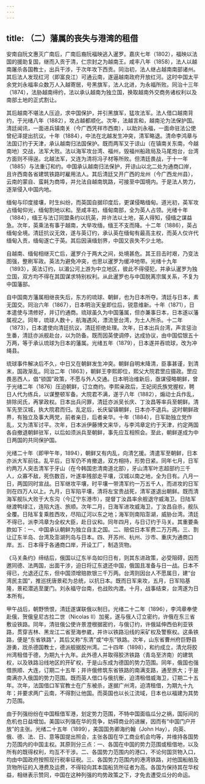 ```yaml
---
---
---
```

title: （二）藩属的丧失与港湾的租借
---



安南自阮文惠灭广南后，广南后裔阮福映逃入暹罗。嘉庆七年（1802），福映以法国的援助复国，继而入贡于清，仁宗封之为越南王。咸丰八年（1858），法人以越南屠杀各国教士，出兵干涉，于次年攻下西贡。同治初，法人继占越南南部诸州。其后法人发现红河（即富良江）可通云南，遂逼越南政府开放红河。这时中国太平余党刘永福率众数万人入越寄居，号黑旗军，法人北进，为永福所败。同治十三年（1874），法胁越南缔约，法以承认越南为独立国，换取越南外交商务诸权利以及南部土地的正式割让。

其后越南不堪法人压迫，求中国保护，并引黑旗军，猛攻法军。法人借口越南背约，于光绪八年（1882），攻占越都顺化。次年，法越言和，越南沦为法保护国。清廷闻讯，一面进兵镇南关（今广西凭祥市西南），以助刘永福，一面命驻法公使曾纪泽提出抗议。十年（1884），中法在北越发生冲突，清军略退。清命李鸿章与法国订约于天津，承认越南归法国保护。既而两军又于谅山（在镇南关东南，今越南地）交战，法军大败。法以海军攻台湾、福州，毁福州船政局及马尾炮台，台湾方面则不得逞。北越法军，又连为清将冯子材等所败。但清廷畏战，于十一年（1885）与法重订和约。中国承认越南归法保护，开谅山以北二处为通商口岸，且许西南各省建筑铁路时雇用法人。其后清廷又开广西的龙州（今广西龙州县），云南的蒙自、蛮耗为商埠，并允法自越南筑路，可接至中国境内。于是法人势力，逐渐侵入中国内地。

缅甸与印度接壤，时生纠纷，而英国自据印度后，更谋侵略缅甸。道光初，英军攻占缅甸仰光，缅甸割地以和。至咸丰初，缅甸南部，全为英人占领。光绪十年（1884），缅王与法订同盟条约以抗英，并许法以土地，英人得知，侵缅之谋益急。次年，英乘法有事于越南，大举攻缅，缅王不支而降。十二年（1886），英占缅甸全境。清廷抗议无效，遂与英订约，承认英在缅甸有最高主权，而英人仅许代缅甸入贡，缅甸遂亡于英。其后因滇缅划界，中国又丧失不少土地。

自越南、缅甸相继灭亡后，暹罗介于两大之间，处境甚危。其王目击时艰，乃变法图强，整刷军政。英法为避免冲突，也思以暹罗为缓冲地带。光绪十九年（1893），英法订约，以湄公河上游为中立地区，彼此不得侵犯，并承认暹罗为独立国，双方均不得在其国谋求特别权利。从此暹罗也与中国脱离宗属关系，不复为中国藩部。

自中国南方藩属相继丧失后，东方的琉球、朝鲜，也为日本所夺。清廷与日本，素无国交。同治六年（1867），日本明治天皇即位后，锐意维新。十年（1871），日本遣使与清修好，并订约通商。琉球虽久为中国藩属，但亦兼事日本，日本遂以藩属视之。同年，琉球人数十，航海遇风，漂流至台湾，为土人所杀。十二年（1873），日本遣使向清廷抗议，清廷拒绝处理。次年，日本出兵台湾，声言惩治生番，清廷亦派舰赴台，以为防备。既而因英使调停，达成协议，由中国偿银五十万两，等于承认琉球为日本的藩属。光绪五年（1879），日本遂并吞琉球，改为冲绳县。

琉球事件解决后不久，中日又在朝鲜发生冲突。朝鲜自明末降清，臣事甚谨，到清末，国政渐乱。同治二年（1863），朝鲜王李熙即位，熙父大院君罡应摄政。罡应畏恶西人，倡“锁国”政策，不愿与外人交通。日本明治维新后，亟谋侵略朝鲜，曾于光绪二年（1876）压迫朝鲜，订立商约。李熙亲政后，王妃闵氏族党握权，聘日人代为练兵，以谋整顿军备。大院君不满，遂于八年（1882），煽动士兵作乱，排除闵氏，再掌政权。日本出兵问罪，清廷亦派吴长庆、丁汝昌等率兵至朝鲜。清军先至汉城，执大院君而归。乱定后，长庆留镇朝鲜，日本亦不退兵。这时朝鲜政界，有独立及事大两党，前者亲日，后者亲华。十年（1884），日军助独立党作乱，又为清军讨平。次年，日本派伊藤博文来华，与李鸿章定约于天津，约定两国各自撤退朝鲜驻军，以后如须派兵至朝鲜，事先应互相照会。至此，朝鲜遂成为中日两国的共同保护国。

光绪二十年（即甲午年，1894），朝鲜又有内乱，向清乞援。清遣军至朝鲜，日本亦派大军前往。乱平后，日军仍不肯撤退，双方相持，形势日紧。同年七月，日军约两万人突击清军于牙山（在今韩国忠清南道北部），牙山清军叶志超部约三千人，众寡不敌，死伤数百，叶遂率残部走平壤，汉城以南之地，全为日有。八月一日，两国同时宣战。日军继攻平壤，时平壤一带清军约一万五千人，而进攻的日军则在四万人以上。九月，日军陷平壤，清将左宝贵战死，清军遂退出朝鲜。既而清海军舰队大败于大东沟（今辽宁东港市），提督丁汝昌率余舰退守威海卫。日陆军继渡鸭绿江，连陷大连、旅顺。次年二月，日海军进攻威海卫，丁汝昌自杀，舰队全覆。日陆军复乘胜西攻，尽陷辽河以东之地；海军则南陷澎湖，威胁台湾。清廷不得已，派李鸿章为全权大臣，赴日议和。同年四月，与日订约于马关。其重要条款如下：一、中国承认朝鲜为独立自主之国。二、赔偿日本军费二万万两。三、割让辽东半岛、台湾及澎湖列岛与日本。四、开苏州、杭州、沙市、重庆为通商口岸。五、日本得于各通商口岸，开设工厂，制造货物。

《马关条约》缔结后，俄国以辽东半岛如归日有，则其东进政策，必受阻碍，因而邀同德、法两国，出面干涉，迫日将辽东退还中国，俄国且准备与日一战。日本不得已，允退还辽东，但中国须增赔款银三千万两。台湾则因台人不愿属日，建“台湾民主国”，推巡抚唐景崧为总统，以抗日本。既而日军来攻，五月，日军陷基隆，景崧潜逃至厦门。刘永福守台南，也战败内渡。十月，战事结束，台湾遂为日本所有。

甲午战后，朝野愤恨，清廷遂谋联俄以制日。光绪二十二年（1896），李鸿章奉使赴俄，贺俄皇尼古拉二世（Nicolas Ⅱ）加冕，遂与俄人订立密约，许俄在东三省敷设铁路。同年，清驻俄公使许景澄根据密约，与俄订约，许俄延伸西伯利亚铁路，贯穿吉林、黑龙江二省至海参崴，并许以铁路沿线的采矿权及警察权。这条铁路，便是“东省铁路”，其后又称“东清”或“中东”铁路。次年，山东省曹州府巨野县游勇，戕杀德国教士，德派舰据胶州湾。二十四年（1898），和约成立，清允将胶州湾租借于德，为期九十九年。此外德人并取得胶济铁路（青岛至济南）的建筑权，以及铁路沿线地区的开矿权，于是山东成为德国的势力范围。同年，俄国也强借旅顺、大连，订期二十五年；并许俄修筑东省铁路的南满支路，通至旅大；于是南满亦入俄国的势力范围。既而英人借口与俄抗衡，迫清租借威海卫，订期二十五年。次年，法国借口军官教士在广东被杀，遂据广州湾，迫清租借，为期九十九年；并要求两广云南，不得割让他国。而英国也以长江流域，日本也以福建为其势力范围。

由于列强纷纷在中国租借军港，划定势力范围，不特中国面临瓜分之祸，国际间的危机也日益增加。美国以列强在华的竞争，妨碍商业的进展，因而有“中国门户开放”的主张。光绪二十五年（1899），美国国务卿海约翰（John Hay），向英、俄、德、法、日、意等国提出照会，主张各国在华工商业机会均等，并维持各国势力范围内的中国主权。其原则分三点：一、各国在中国的势力范围或租借地，以及所有的既得权利，均互不干涉。二、各国势力范围内的港口，不论何国货物入口，均由中国政府按照现行税率征税。三、各国势力范围内的港湾铁路，对他国船舶及货物所征的入港费及运费，不得较向其本国船货所征者为高。各国为保持其在华权益，相继表示赞同，中国在这种列强的均势政策之下，才免去遭受瓜分的命运。